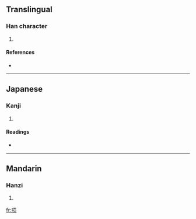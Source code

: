 {{see|嗊}}
==Translingual==

===Han character===
{{Han char|rn=30|rad=口|as=07|sn=10|four=|canj=口一月人 (RMBO)}}

# {{defn|Han}}

====References====
* {{Han ref|kx=0193.051|hdz=10624.160|uh=551D|ud=21789}}

----

==Japanese==

===Kanji===
{{ja-kanji|grade=|rs=口07}}

# {{defn|Japanese}}

====Readings====
* {{ja-readings|on=[[こう]] (kō), [[く]] (ku)|kun=}}

----

==Mandarin==

===Hanzi===
{{cmn-hanzi|tra=嗊|pin=[[hǒng]] ([[hong3]])|wg=hung<sup>3</sup>}}

# {{defn|Mandarin}}

[[fr:唝]]